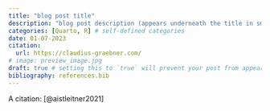 ```yaml
---
title: "blog post title"
description: "blog post description (appears underneath the title in smaller text) which is included on the listing page"
categories: [Quarto, R] # self-defined categories
date: 01-07-2023
citation: 
  url: https://claudius-graebner.com/
# image: preview_image.jpg
draft: true # setting this to `true` will prevent your post from appearing on your listing page until you're ready!
bibliography: references.bib
---
```


A citation: [@aistleitner2021]
